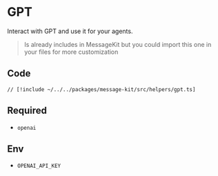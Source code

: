 # GPT

Interact with GPT and use it for your agents.

> Is already includes in MessageKit but you could import this one in your files for more customization

## Code

```tsx [src/helpers/gpt.ts]
// [!include ~/../../packages/message-kit/src/helpers/gpt.ts]
```

## Required

- `openai`

## Env

- `OPENAI_API_KEY`
